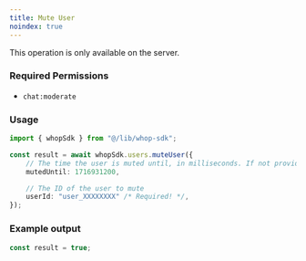 ```yaml
---
title: Mute User
noindex: true
---
```

<Note>This operation is only available on the server.</Note>

### Required Permissions
 - `chat:moderate`

### Usage

```typescript
import { whopSdk } from "@/lib/whop-sdk";

const result = await whopSdk.users.muteUser({
	// The time the user is muted until, in milliseconds. If not provided, the user will be muted indefinitely
	mutedUntil: 1716931200,

	// The ID of the user to mute
	userId: "user_XXXXXXXX" /* Required! */,
});

```

### Example output

```typescript
const result = true;

```
